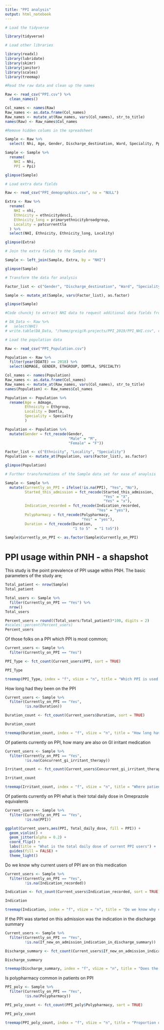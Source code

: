 ```yaml
---
title: "PPI analysis"
output: html_notebook
---
```


```r
# Load the tidyverse

library(tidyverse)

```

```r
# Load other libraries

library(readxl)
library(lubridate)
library(skimr)
library(janitor)
library(scales)
library(treemap)

```

```r
#Read the raw data and clean up the names

Raw <- read_csv("PPI.csv") %>% 
  clean_names()

Col_names <- names(Raw)
Raw_names <- as.data.frame(Col_names)
Raw_names <- mutate_at(Raw_names, vars(Col_names), str_to_title)
names(Raw) <- Raw_names$Col_names

#Remove hidden colums in the spreadsheet

Sample <- Raw %>% 
  select( Nhi, Age, Gender, Discharge_destination, Ward, Speciality, Ppi, Total_daily_dose, Duration, Started_this_admission, Concurrent_gi_irritant_therapy, Indication_recorded, If_new_on_admission_indication_in_discharge_summary, Polypharmacy)

Sample <- Sample %>% 
  rename(
    NHI = Nhi,
    PPI = Ppi)

glimpse(Sample)
```

```r
# Load extra data fields

Raw <- read_csv("PPI_demographics.csv", na = "NULL")

Extra <- Raw %>% 
  rename(
    NHI = nhi,
    Ethnicity = ethnicitydesc1,
    Ethnicity_long = primaryethnicitybroadgroup,
    Locality = patcurrenttla
  ) %>% 
  select(NHI, Ethnicity, Ethnicity_long, Locality)

glimpse(Extra)
```

```r
# Join the extra fields to the Sample data

Sample <- left_join(Sample, Extra, by = "NHI")

glimpse(Sample)
```

```r
# Transform the data for analysis

Factor_list <- c("Gender", "Discharge_destination", "Ward", "Speciality", "PPI", "Duration", "Started_this_admission", "Concurrent_gi_irritant_therapy", "Indication_recorded", "If_new_on_admission_indication_in_discharge_summary", "Polypharmacy", "Ethnicity", "Ethnicity_long", "Locality")

Sample <- mutate_at(Sample, vars(Factor_list), as.factor)

glimpse(Sample)
```



```r
#Code chunckj to extract NHI data to request additional data fields from DA - thanks to Paul & Quentin for providing additional data.

# DA_Data <- Raw %>% 
#   select(NHI)
# write.table(DA_Data, "/home/greig/R-projects/PPI_2019/PPI_NHI.csv", row.names = FALSE)
```

```r
# Load the population data

Raw <- read_csv("PPI_Population.csv")
```
```r
Population <- Raw %>% 
  filter(year(DDATE) == 2018) %>% 
  select(ADMAGE, GENDER, ETHGROUP, DOMTLA, SPECIALTY)

Col_names <- names(Population)
Raw_names <- as.data.frame(Col_names)
Raw_names <- mutate_at(Raw_names, vars(Col_names), str_to_title)
names(Population) <- Raw_names$Col_names

Population <- Population %>% 
  rename(Age = Admage,
         Ethnicity = Ethgroup,
         Locality = Domtla,
         Speciality = Specialty
         )

Population <- Population %>% 
  mutate(Gender = fct_recode(Gender,
                             "Male" = "M",
                             "Female" = "F"))

Factor_list <- c("Ethnicity", "Locality", "Speciality")
Population <- mutate_at(Population, vars(Factor_list), as.factor)

glimpse(Population)

```

```r
# Further transformations of the Sample data set for ease of anaylsis

Sample <- Sample %>% 
  mutate(Currently_on_PPI = ifelse(!is.na(PPI), "Yes", "No"),
         Started_this_admission = fct_recode(Started_this_admission,
                                             "Yes" = "X",
                                             "Yes" = "x"),
         Indication_recorded = fct_recode(Indication_recorded,
                                          "Yes" = "yes"),
         Polypharmacy = fct_recode(Polypharmacy,
                                   "Yes" = "yes"),
         Duration = fct_recode(Duration,
                               "1 to 5"  = "1 to5"))

Sample$Currently_on_PPI <- as.factor(Sample$Currently_on_PPI)

```

# PPI usage within PNH - a shapshot
This study is the point prevalence of PPI usage within PNH. The basic parameters of the study are;

```r
Total_patient <- nrow(Sample)
Total_patient

Total_users <- Sample %>% 
  filter(Currently_on_PPI == "Yes") %>% 
  nrow()
Total_users

Percent_users = round((Total_users/Total_patient)*100, digits = 2)
#scales::percent(Percent_users)
Percent_users
```

Of those folks on a PPI which PPI is most common;

```r
Current_users <- Sample %>% 
  filter(Currently_on_PPI == "Yes")

PPI_Type <- fct_count(Current_users$PPI, sort = TRUE)

PPI_Type

treemap(PPI_Type, index = "f", vSize = "n", title = "Which PPI is used most commonly")
```

How long had they been on the PPI
```r
Current_users <- Sample %>% 
  filter(Currently_on_PPI == "Yes",
         !is.na(Duration))

Duration_count <- fct_count(Current_users$Duration, sort = TRUE)

Duration_count

treemap(Duration_count, index = "f", vSize = "n", title = "How long have users been taking their PPI")
```

Of patients currently on PPI, how many are also on GI irritant medication
```r
Current_users <- Sample %>% 
  filter(Currently_on_PPI == "Yes",
         !is.na(Concurrent_gi_irritant_therapy))

Irritant_count <- fct_count(Current_users$Concurrent_gi_irritant_therapy, sort = TRUE)

Irritant_count

treemap(Irritant_count, index = "f", vSize = "n", title = "Where patients on PPI also on GI irritant medication")
```

Of patients currently on PPI what is their total daily dose in Omeprazole equivalents
```r
Current_users <- Sample %>% 
  filter(Currently_on_PPI == "Yes",
         !is.na(PPI))

ggplot(Current_users,aes(PPI, Total_daily_dose, fill = PPI)) +
  geom_violin() +
  geom_jitter(alpha = 0.2) +
  coord_flip() +
  labs(title = "What is the total daily dose of current PPI users") +
  guides(fill = FALSE) +
  theme_light()
```

Do we know why current users of PPI are on this medication
```r
Current_users <- Sample %>% 
  filter(Currently_on_PPI == "Yes",
         !is.na(Indication_recorded))

Indication <- fct_count(Current_users$Indication_recorded, sort = TRUE)

Indication

treemap(Indication, index = "f", vSize = "n", title = "Do we know why current users are on their PPI")
```

If the PPI was started on this admission was the indication in the discharge summary
```r
Current_users <- Sample %>% 
  filter(Currently_on_PPI == "Yes",
         !is.na(If_new_on_admission_indication_in_discharge_summary))

Discharge_summary <- fct_count(Current_users$If_new_on_admission_indication_in_discharge_summary, sort = TRUE)

Discharge_summary

treemap(Discharge_summary, index = "f", vSize = "n", title = "Does the discharge summary tell why the patient was started on PPI")
```

Is polypharmacy common in patients on PPI
```r
PPI_poly <- Sample %>% 
  filter(Currently_on_PPI == "Yes",
         !is.na(Polypharmacy))

PPI_poly_count <- fct_count(PPI_poly$Polypharmacy, sort = TRUE)

PPI_poly_count

treemap(PPI_poly_count, index = "f", vSize = "n", title = "Proportion of PPI users also with Polypharmacy")
```

